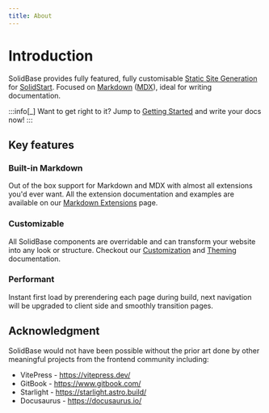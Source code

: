 ```yaml
---
title: About
---
```


# Introduction

SolidBase provides fully featured, fully customisable [Static Site Generation](https://www.wikiwand.com/en/articles/Static_site_generator) for [SolidStart](https://start.solidjs.com/).
Focused on [Markdown](https://www.wikiwand.com/en/articles/Markdown) ([MDX](https://mdxjs.com/)), ideal for writing documentation.

:::info[_]
Want to get right to it? Jump to [Getting Started](./getting-started) and write your docs now!
:::

## Key features

### Built-in Markdown

Out of the box support for Markdown and MDX with almost all extensions you'd ever want. All the extension documentation and examples are available on our [Markdown Extensions](./md-extentions) page.

### Customizable

All SolidBase components are overridable and can transform your website into any look or structure.
Checkout our [Customization](./extending-themes#extending-the-default-theme) and [Theming](./custom-themes) documentation.

### Performant

Instant first load by prerendering each page during build, next navigation will be upgraded to client side and smoothly transition pages.

## Acknowledgment

SolidBase would not have been possible without the prior art done by other meaningful projects from the frontend community including:

- VitePress - https://vitepress.dev/
- GitBook - https://www.gitbook.com/
- Starlight - https://starlight.astro.build/
- Docusaurus - https://docusaurus.io/
